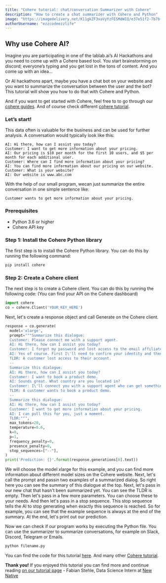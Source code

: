 ```yaml
---
title: "Cohere tutorial: chat/conversation Summarizer with Cohere"
description: "How to create a chat summarizer with Cohere and Python"
image: "https://imagedelivery.net/K11gkZF3xaVyYzFESMdWIQ/e37e51f2-7b7b-44bf-964c-2327ed795e00/full"
authorUsername: "ezzcodeezzlife"
---
```


## Why use Cohere AI?

Imagine you are participating in one of the lablab.ai’s AI Hackathons and you need to come up with a Cohere based tool. You start brainstorming on discord; everyone’s typing and you get lost in the tons of content. And you come up with an idea…

Or AI hackathons apart, maybe you have a chat bot on your website and you want to summarize the conversation between the user and the bot? This tutorial will show you how to do that with Cohere and Python. 

And if you want to get started with Cohere, feel free to to go through our [cohere guides](https://docs.cohere.ai/). And of course check different [cohere tutorial](https://lablab.ai/t/cohere-in-depth-sentiment-analysis-of-reviews).

### Let’s start!

This data often is valuable for the business and can be used for further analysis. A conversation would typically look like this:


```
AI: Hi there, how can I assist you today?
Customer: I want to get more information about your pricing.
AI: Our pricing is $10 per month for the first 10 users, and $5 per month for each additional user.
Customer: Where can I find more information about your pricing?
AI: You can find more information about our pricing on our website.
Customer: What is your website?
AI: Our website is www.abc.com
```

With the help of our small program, wecan just summarize the entire conversation 
in one simple sentence like:

```
Customer wants to get more information about your pricing.
```

### Prerequisites

- Python 3.6 or higher
- Cohere API key

### Step 1: Install the Cohere Python library

The first step is to install the Cohere Python library. You can do this by running the following command:

```bash
pip install cohere
```

### Step 2: Create a Cohere client

The next step is to create a Cohere client. You can do this by running the following code: (You can find your API on the Cohere dashboard)

```python
import cohere 
co = cohere.Client('YOUR_KEY_HERE') 
```

Next, let's create a response object and call Generate on the Cohere client. 

```python
response = co.generate( 
  model='xlarge', 
  prompt="""Summarize this dialogue:
  Customer: Please connect me with a support agent.
  AI: Hi there, how can I assist you today?
  Customer: I forgot my password and lost access to the email affiliated to my account. Can you please help me?
  AI: Yes of course. First I\'ll need to confirm your identity and then I can connect you with one of our support agents.
  TLDR: A customer lost access to their account.
  --
  Summarize this dialogue:
  AI: Hi there, how can I assist you today?
  Customer: I want to book a product demo.
  AI: Sounds great. What country are you located in?
  Customer: I\'ll connect you with a support agent who can get something scheduled for you.
  TLDR: A customer wants to book a product demo.
  --
  Summarize this dialogue:
  AI: Hi there, how can I assist you today?
  Customer: I want to get more information about your pricing.
  AI: I can pull this for you, just a moment.
  TLDR:""", 
  max_tokens=20, 
  temperature=0.6, 
  k=0, 
  p=1, 
  frequency_penalty=0, 
  presence_penalty=0, 
  stop_sequences=["--"], 
) 
print('Prediction: {}'.format(response.generations[0].text)) 
```

We will choose the 
model xlarge for this example, and you can find more information about different
model sizes on the Cohere website. Next, let's call the prompt and passin two
examples of a summarized dialog. So right here you can see the summary of
this dialogue at the top. Next, let's pass in our new chat that hasn't been 
summarized yet. You can see the TLDR is empty. Then let's pass
in a few more parameters. You can choose these to your needs. And then 
let's pass in a stop sequence. This stop sequence tells
the AI to stop generating when exactly this sequence is reached. So for
example, you can see that the example sequence is always at the end
of the summary. At the end, let's print out our prediction.

Now we can check if our program works by executing the Python file. You can use the 
summarizer to summarize conversations, for example on Slack, Discord, Telegram or 
Emails. 

```bash
python filename.py
```

You can find the code for this tutorial [here](https://github.com/lablab-ai/cohere-chat-summary).
And many other [Cohere tutorial](https://lablab.ai/t/cohere-in-depth-sentiment-analysis-of-reviews).

**Thank you!** If you enjoyed this tutorial you can find more and continue reading [on our tutorial page](https://lablab.ai/t/) - Fabian Stehle, Data Science Intern at [New Native](https://newnative.ai/)
